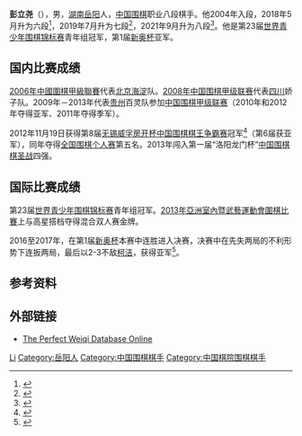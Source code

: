 {{Infobox go player
| image = 
| 全名 = 彭立尧
| 英文名 = Peng Liyao
| 生於 = {{birth date and age|1992|1|14}}
| 出生地 = [[湖南省|湖南省]][[岳阳市|岳阳市]]
| 國籍 = {{PRC}}
| 入段 = 
| 段位 = 七段
| 所屬 = [[中国棋院|中国棋院]]
}}

'''彭立尧'''（{{bd|1992年|1月14日||}}），男，[[湖南省|湖南]][[岳阳市|岳阳]]人，[[中华人民共和国|中国]][[围棋|围棋]]职业八段棋手。他2004年入段，2018年5月升为六段<ref name="2018年5月升段公告">{{cite news|author1=陈楠|title=2018年5月中国围棋协会职业棋手升段公告|url=http://www.qipai.org.cn/news-67292.html|agency=中国棋牌网|access-date=2019-05-11|archive-url=https://web.archive.org/web/20190214115640/http://www.qipai.org.cn/news-67292.html|archive-date=2019-02-14|dead-url=yes}}</ref>，2019年7月升为七段<ref name="2019年7月升段公告">{{cite news|author1=徐风|title=2019年7月中国围棋协会职业棋手最新升段公告|url=http://cwa.imsa.cn/archives/74637|agency=中国棋牌网|date=2019年8月1日|access-date=2019年8月4日|archive-url=https://web.archive.org/web/20190804010140/http://cwa.imsa.cn/archives/74637|archive-date=2019年8月4日|dead-url=yes}}</ref>，2021年9月升为八段<ref>{{cite web |title=老将教你们怎么升段 |url=https://weibo.com/ttarticle/p/show?id=2309404685808597861118#_0 |access-date=2021-10-10 |archive-date=2021-10-10 |archive-url=https://web.archive.org/web/20211010082330/https://weibo.com/ttarticle/p/show?id=2309404685808597861118#_0 }}</ref>。他是第23届[[應氏盃世界青少年圍棋錦標賽|世界青少年围棋锦标赛]]青年组冠军，第1届[[新奥杯|新奥杯]]亚军。

==国内比赛成绩==
[[2006年中國圍棋甲級聯賽|2006年中國圍棋甲級聯賽]]代表[[北京|北京]][[海淀|海淀]]队。[[2008年中国围棋甲级联赛|2008年中国围棋甲级联赛]]代表[[四川|四川]]娇子队。2009年－2013年代表[[贵州|贵州]]百灵队参加[[中国围棋甲级联赛|中国围棋甲级联赛]]（2010年和2012年夺得亚军、2011年夺得季军）。

2012年11月19日获得第8届[[无锡|无锡]][[威孚房开杯中国围棋棋王争霸赛|威孚房开杯中国围棋棋王争霸赛]]冠军<ref>{{cite web|url=https://sports.sina.cn/others/qipai/2017-05-12/detail-ifyfeivp5639512.d.html|title=新奥彭立尧逆转周睿羊|publisher=[[新浪|新浪]]|date=2017年5月12日|accessdate=2017年5月12日|archive-date=2019年8月16日|archive-url=https://web.archive.org/web/20190816033604/https://sports.sina.cn/others/qipai/2017-05-12/detail-ifyfeivp5639512.d.html}}</ref>（第6届获亚军），同年夺得[[全国围棋个人赛|全国围棋个人赛]]第五名。2013年闯入第一届“洛阳龙门杯”[[中国围棋棋圣战|中国围棋棋圣战]]四强。

==国际比赛成绩==
第23届[[應氏盃世界青少年圍棋錦標賽|世界青少年围棋锦标赛]]青年组冠军。[[2013年亞洲室內暨武藝運動會圍棋比賽|2013年亞洲室內暨武藝運動會圍棋比賽]]上与高星搭档夺得混合双人赛金牌。

2016至2017年，在第1届[[新奥杯|新奥杯]]本赛中连胜进入决赛，决赛中在先失两局的不利形势下连扳两局，最后以2-3不敌[[柯洁|柯洁]]，获得亚军<ref name="2017新奥杯决赛">{{cite news |author1=文玄 |title=新奥杯决赛柯洁险胜 夺世界第5冠破李昌镐纪录 |url=http://sports.sina.com.cn/go/2017-12-26/doc-ifypyuvc3673038.shtml |agency=新浪体育 |date=2017年12月26日 |accessdate=2019-05-11 |archive-date=2019-08-20 |archive-url=https://web.archive.org/web/20190820120350/http://sports.sina.com.cn/go/2017-12-26/doc-ifypyuvc3673038.shtml }}</ref>。

== 参考资料 ==
{{Reflist}}

== 外部链接 ==
* [http://www.bingoweiqi.com/pwdo/players.php?name_cn=%C5%ED%20%20%C1%A2%D2%A2  The Perfect Weiqi Database Online] {{Wayback|url=http://www.bingoweiqi.com/pwdo/players.php?name_cn=%C5%ED%20%20%C1%A2%D2%A2 |date=20210804053808 }}

{{Authority control}}
{{DEFAULTSORT:Peng liyao}}
[[Category:彭姓|Li]]
[[Category:岳阳人|Category:岳阳人]]
[[Category:中国围棋棋手|Category:中国围棋棋手]]
[[Category:中国棋院围棋棋手|Category:中国棋院围棋棋手]]